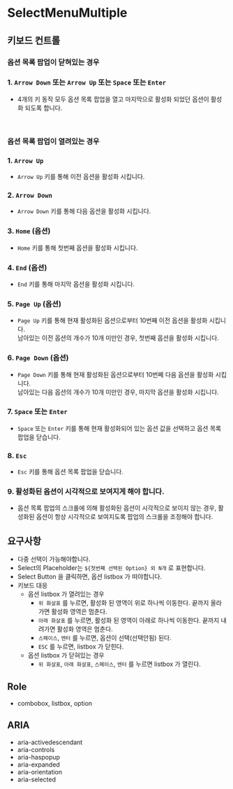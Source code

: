 
<Meta title="Practice/SelectMenuMultiple" />

# SelectMenuMultiple

## 키보드 컨트롤

### 옵션 목록 팝업이 닫혀있는 경우

### 1. `Arrow Down` 또는 `Arrow Up` 또는 `Space` 또는 `Enter`

- 4개의 키 동작 모두 옵션 목록 팝업을 열고 마지막으로 활성화 되었던 옵션이 활성화 되도록 합니다.

<br />

### 옵션 목록 팝업이 열려있는 경우

### 1. `Arrow Up`

- `Arrow Up` 키를 통해 이전 옵션을 활성화 시킵니다.

### 2. `Arrow Down`

- `Arrow Down` 키를 통해 다음 옵션을 활성화 시킵니다.

### 3. `Home` (옵션)

- `Home` 키를 통해 첫번째 옵션을 활성화 시킵니다.

### 4. `End` (옵션)

- `End` 키를 통해 마지막 옵션을 활성화 시킵니다.

### 5. `Page Up` (옵션)

- `Page Up` 키를 통해 현재 활성화된 옵션으로부터 10번째 이전 옵션을 활성화 시킵니다.
  <br />
  남아있는 이전 옵션의 개수가 10개 미만인 경우, 첫번째 옵션을 활성화 시킵니다.

### 6. `Page Down` (옵션)

- `Page Down` 키를 통해 현재 활성화된 옵션으로부터 10번쩨 다음 옵션을 활성화 시킵니다.
  <br />
  남아있는 다음 옵션의 개수가 10개 미만인 경우, 마지막 옵션을 활성화 시킵니다.

### 7. `Space` 또는 `Enter`

- `Space` 또는 `Enter` 키를 통해 현재 활성화되어 있는 옵션 값을 선택하고 옵션 목록 팝업을 닫습니다.

### 8. `Esc`

- `Esc` 키를 통해 옵션 목록 팝업을 닫습니다.

### 9. 활성화된 옵션이 시각적으로 보여지게 해야 합니다.

- 옵션 목록 팝업의 스크롤에 의해 활성화된 옵션이 시각적으로 보이지 않는 경우, 활성화된 옵션이 항상 시각적으로 보여지도록 팝업의 스크롤을 조정해야 합니다.



















## 요구사항

- 다중 선택이 가능해야합니다.
- Select의 Placeholder는 `${첫번째 선택된 Option} 외 N개` 로 표현합니다.
- Select Button 을 클릭하면, 옵션 listbox 가 떠야합니다.
- 키보드 대응
  - 옵션 listbox 가 열려있는 경우
    - `위 화살표` 를 누르면, 활성화 된 영역이 위로 하나씩 이동한다. 끝까지 올라가면 활성화 영역은 멈춘다.
    - `아래 화살표` 를 누르면, 활성화 된 영역이 아래로 하나씩 이동한다. 끝까지 내려가면 활성화 영역은 멈춘다.
    - `스페이스`, `엔터` 를 누르면, 옵션이 선택(선택안됨) 된다.
    - `ESC` 를 누르면, listbox 가 닫힌다.
  - 옵션 listbox 가 닫혀있는 경우
    - `위 화살표`, `아래 화살표`, `스페이스`, `엔터` 를 누르면 listbox 가 열린다.

































## Role
- combobox, listbox, option

## ARIA
- aria-activedescendant
- aria-controls
- aria-haspopup
- aria-expanded
- aria-orientation
- aria-selected